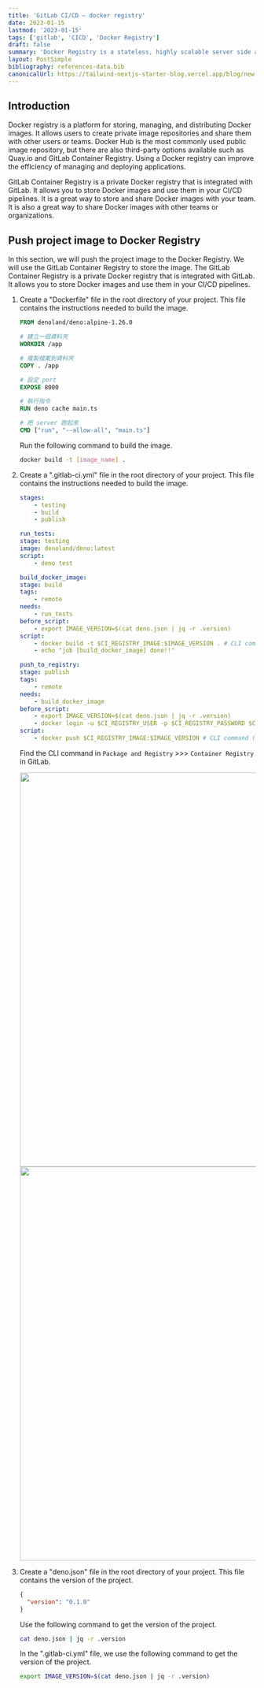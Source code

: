 ```yaml
---
title: 'GitLab CI/CD — docker registry'
date: 2023-01-15
lastmod: '2023-01-15'
tags: ['gitlab', 'CICD', 'Docker Registry']
draft: false
summary: 'Docker Registry is a stateless, highly scalable server side application that stores and lets you distribute Docker images.'
layout: PostSimple
bibliography: references-data.bib
canonicalUrl: https://tailwind-nextjs-starter-blog.vercel.app/blog/new-features-in-v1/
---
```


## Introduction

Docker registry is a platform for storing, managing, and distributing Docker images. It allows users to create private image repositories and share them with other users or teams. Docker Hub is the most commonly used public image repository, but there are also third-party options available such as Quay.io and GitLab Container Registry. Using a Docker registry can improve the efficiency of managing and deploying applications.

GitLab Container Registry is a private Docker registry that is integrated with GitLab. It allows you to store Docker images and use them in your CI/CD pipelines. It is a great way to store and share Docker images with your team. It is also a great way to share Docker images with other teams or organizations.

## Push project image to Docker Registry

In this section, we will push the project image to the Docker Registry. We will use the GitLab Container Registry to store the image. The GitLab Container Registry is a private Docker registry that is integrated with GitLab. It allows you to store Docker images and use them in your CI/CD pipelines.

1. Create a "Dockerfile" file in the root directory of your project. This file contains the instructions needed to build the image.

   ```dockerfile
   FROM denoland/deno:alpine-1.26.0

   # 建立一個資料夾
   WORKDIR /app

   # 複製檔案到資料夾
   COPY . /app

   # 設定 port
   EXPOSE 8000

   # 執行指令
   RUN deno cache main.ts

   # 把 server 跑起來
   CMD ["run", "--allow-all", "main.ts"]
   ```

   Run the following command to build the image.

   ```bash
   docker build -t [image_name] .
   ```

2. Create a ".gitlab-ci.yml" file in the root directory of your project. This file contains the instructions needed to build the image.

   ```yaml
   stages:
       - testing
       - build
       - publish

   run_tests:
   stage: testing
   image: denoland/deno:latest
   script:
       - deno test

   build_docker_image:
   stage: build
   tags:
       - remote
   needs:
       - run_tests
   before_script:
       - export IMAGE_VERSION=$(cat deno.json | jq -r .version)
   script:
       - docker build -t $CI_REGISTRY_IMAGE:$IMAGE_VERSION . # CLI command (build)
       - echo "job [build_docker_image] done!!"

   push_to_registry:
   stage: publish
   tags:
       - remote
   needs:
       - build_docker_image
   before_script:
       - export IMAGE_VERSION=$(cat deno.json | jq -r .version)
       - docker login -u $CI_REGISTRY_USER -p $CI_REGISTRY_PASSWORD $CI_REGISTRY # CLI command (login)
   script:
       - docker push $CI_REGISTRY_IMAGE:$IMAGE_VERSION # CLI command (push)
   ```

   Find the CLI command in `Package and Registry` >>> `Container Registry` in GitLab.

   <img src="/static/images/2023-01-15_gitlab-cicd-docker-registry/1.png" width="800" />
   <img src="/static/images/2023-01-15_gitlab-cicd-docker-registry/2.png" width="800" />

3. Create a "deno.json" file in the root directory of your project. This file contains the version of the project.

   ```json
   {
     "version": "0.1.0"
   }
   ```

   Use the following command to get the version of the project.

   ```bash
   cat deno.json | jq -r .version
   ```

   In the ".gitlab-ci.yml" file, we use the following command to get the version of the project.

   ```bash
   export IMAGE_VERSION=$(cat deno.json | jq -r .version)
   ```
